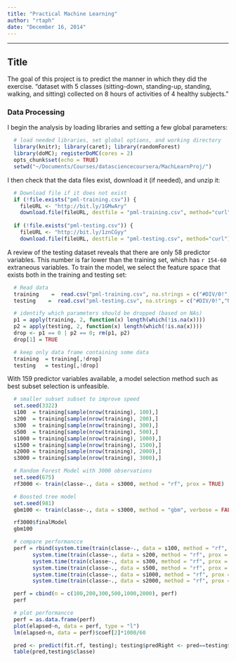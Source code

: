 ```yaml
---
title: "Practical Machine Learning"
author: "rtaph"
date: "December 16, 2014"
---
```


******************************
## Title
  
The goal of this project is to predict the manner in which they did the exercise. 
"dataset with 5 classes (sitting-down, standing-up, standing, walking, and sitting) collected on 8 hours of activities of 4 healthy subjects." 


### Data Processing
I begin the analysis by loading libraries and setting a few global parameters:
  
```r
  # load needed libraries, set global options, and working directory
  library(knitr); library(caret); library(randomForest)
  library(doMC); registerDoMC(cores = 2)
  opts_chunk$set(echo = TRUE)       
  setwd("~/Documents/Courses/datasciencecoursera/MachLearnProj/")
```

I then check that the data files exist, download it (if needed), and unzip it:

```r
  # Download file if it does not exist
  if (!file.exists("pml-training.csv")) {
    fileURL <- "http://bit.ly/1GMwAry"
    download.file(fileURL, destfile = "pml-training.csv", method="curl")}
  
  if (!file.exists("pml-testing.csv")) {
    fileURL <- "http://bit.ly/1znCGyy"
    download.file(fileURL, destfile = "pml-testing.csv", method="curl")}
```

A review of the testing dataset reveals that there are only 58 predictor variables. This number is far lower than the training set, which has `r 154-60` extraneous variables. To train the model, we select the feature space that exists both in the training and testing set:

```r
  # Read data
  training    =  read.csv("pml-training.csv", na.strings = c("#DIV/0!","NA"))
  testing    =  read.csv("pml-testing.csv", na.strings = c("#DIV/0!","NA"))

  # identify which parameters should be dropped (based on NAs)
  p1 = apply(training, 2, function(x) length(which(!is.na(x))))
  p2 = apply(testing, 2, function(x) length(which(!is.na(x))))
  drop <- p1 == 0 | p2 == 0; rm(p1, p2)
  drop[1] = TRUE

  # keep only data frame containing some data
  training  = training[,!drop]
  testing   = testing[,!drop]
```


With 159 predictor variables available, a model selection method such as best subset selection is unfeasible. 

```r
  # smaller subset subset to improve speed
  set.seed(3322)
  s100  = training[sample(nrow(training), 100),]
  s200  = training[sample(nrow(training), 200),]
  s300  = training[sample(nrow(training), 300),]
  s500  = training[sample(nrow(training), 500),]
  s1000 = training[sample(nrow(training), 1000),]
  s1500 = training[sample(nrow(training), 1500),]
  s2000 = training[sample(nrow(training), 2000),]
  s3000 = training[sample(nrow(training), 3000),]
```

```r
  # Random Forest Model with 3000 observations
  set.seed(675)
  rf3000 <- train(classe~., data = s3000, method = "rf", prox = TRUE)
```

```r
  # Boosted tree model
  set.seed(981)
  gbm100 <- train(classe~., data = s3000, method = "gbm", verbose = FALSE)
```

```r
  rf3000$finalModel
  gbm100
```

```r
  # compare performancce
  perf = rbind(system.time(train(classe~., data = s100, method = "rf", prox = TRUE)),
        system.time(train(classe~., data = s200, method = "rf", prox = TRUE)),
        system.time(train(classe~., data = s300, method = "rf", prox = TRUE)),
        system.time(train(classe~., data = s500, method = "rf", prox = TRUE)),
        system.time(train(classe~., data = s1000, method = "rf", prox = TRUE)),
        system.time(train(classe~., data = s2000, method = "rf", prox = TRUE)))

  perf = cbind(n = c(100,200,300,500,1000,2000), perf)
  perf
```

```r
  # plot performancce
  perf = as.data.frame(perf)
  plot(elapsed~n, data = perf, type = "l")
  lm(elapsed~n, data = perf)$coef[2]*1000/60
```

```r
  pred <- predict(fit.rf, testing); testing$predRight <- pred==testing$classe
  table(pred,testing$classe)
```
